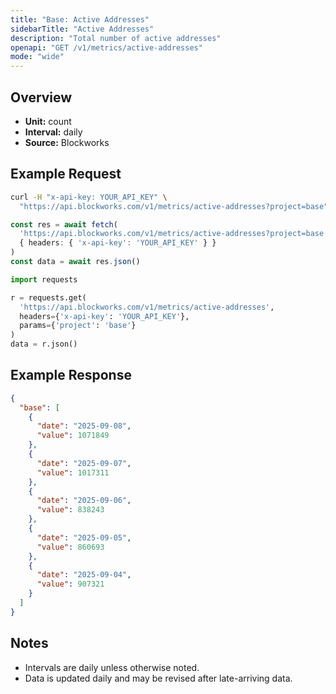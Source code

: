 ```yaml
---
title: "Base: Active Addresses"
sidebarTitle: "Active Addresses"
description: "Total number of active addresses"
openapi: "GET /v1/metrics/active-addresses"
mode: "wide"
---
```


## Overview

- **Unit:** count
- **Interval:** daily
- **Source:** Blockworks

## Example Request

<CodeGroup>

```bash cURL
curl -H "x-api-key: YOUR_API_KEY" \
  "https://api.blockworks.com/v1/metrics/active-addresses?project=base"
```

```typescript TypeScript
const res = await fetch(
  'https://api.blockworks.com/v1/metrics/active-addresses?project=base',
  { headers: { 'x-api-key': 'YOUR_API_KEY' } }
)
const data = await res.json()
```

```python Python
import requests

r = requests.get(
  'https://api.blockworks.com/v1/metrics/active-addresses',
  headers={'x-api-key': 'YOUR_API_KEY'},
  params={'project': 'base'}
)
data = r.json()
```

</CodeGroup>

## Example Response

```json
{
  "base": [
    {
      "date": "2025-09-08",
      "value": 1071849
    },
    {
      "date": "2025-09-07",
      "value": 1017311
    },
    {
      "date": "2025-09-06",
      "value": 838243
    },
    {
      "date": "2025-09-05",
      "value": 860693
    },
    {
      "date": "2025-09-04",
      "value": 907321
    }
  ]
}
```

## Notes
- Intervals are daily unless otherwise noted.
- Data is updated daily and may be revised after late-arriving data.